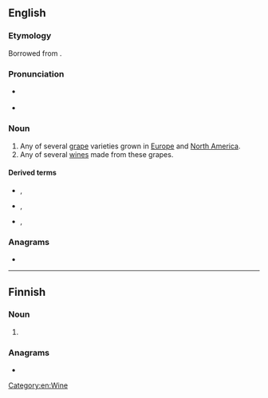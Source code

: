 {{also|Pinot}}
==English==

===Etymology===
Borrowed from {{bor|en|fr|pinot}}.

===Pronunciation===
* {{a|US}} {{IPA|/ˈpinoʊ/|lang=en}}
* {{rhymes|iːnəʊ|lang=en}}

===Noun===
{{wikipedia}}
{{en-noun|~}}

# Any of several [[grape]] varieties grown in [[Europe]] and [[North America]].
# Any of several [[wine]]s made from these grapes.

====Derived terms====
* {{l|en|pinot blanc}}, {{l|en|pinot bianco}}
* {{l|en|pinot gris}}, {{l|en|pinot grigio}}
* {{l|en|pinot noir}}, {{l|en|pinot nero}}

===Anagrams===
* {{anagrams|en|Pinto|opt in|opt-in|pinto|piton|point}}

[[Category:en:Wine]]

----

==Finnish==

===Noun===
{{head|fi|noun form}}

# {{plural of|pino|lang=fi}}

===Anagrams===
* {{anagrams|fi|ponit|potin|topin}}
